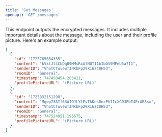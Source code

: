 ```yaml
---
title: 'Get Messages'
openapi: 'GET /messages'
---
```


This endpoint outputs the encrypted messages. It includes multiple important details about the message, including the user and their profile picture. Here's an example output:


```json
[
  {
    "id": "1725765654335",
    "content": "kVxtJt4CbDq09MMsRxAfNUTI1bIbOV9MFeU5a7I1",
    "senderID": "VhotCTuvewTJNKbFp29Xi6zC8H53",
    "roomID": "General",
    "timestamp": 747458454.203421,
    "profilePictureURL": "(Picture URL)"
  },
  {
    "id": "1725832151298",
    "content": "Mgwp733If63AIQJLYlEvTkKes0nzPh1IcXGDJFbT4ErAB8s=",
    "senderID": "VhotCTuvewTJNKbFp29Xi6zC8H53",
    "roomID": "General",
    "timestamp": 747524951.195575,
    "profilePictureURL": "(Picture URL)"
  }
]
```